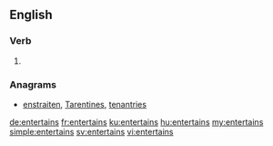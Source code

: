 ==English==

===Verb===
{{head|en}}

# {{en-third-person singular of|entertain}}

===Anagrams===
* [[enstraiten#English|enstraiten]], [[Tarentines#English|Tarentines]], [[tenantries#English|tenantries]]

[[de:entertains]]
[[fr:entertains]]
[[ku:entertains]]
[[hu:entertains]]
[[my:entertains]]
[[simple:entertains]]
[[sv:entertains]]
[[vi:entertains]]